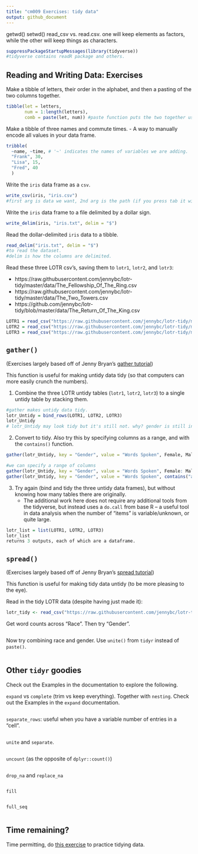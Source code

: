 ```yaml
---
title: "cm009 Exercises: tidy data"
output: github_document
---
```

getwd()
setwd()
read_csv vs. read.csv. one will keep elements as factors, while the other will keep things as characters.
```r
suppressPackageStartupMessages(library(tidyverse))
#tidyverse contains readR package and others.
```

## Reading and Writing Data: Exercises

Make a tibble of letters, their order in the alphabet, and then a pasting of the two columns together.

```r
tibble(let = letters,
       num = 1:length(letters),
       comb = paste(let, num)) #paste function puts the two together using a space value. you can change the separation by adding sep = , or use paste0 which will have no separation between pasted values. 
```

Make a tibble of three names and commute times.
- A way to manually encode all values in your data frame.
```r
tribble(
  ~name, ~time, # '~' indicates the names of variables we are adding.
  "Frank", 30,
  "Lisa", 15,
  "Fred", 40
  )
```


Write the `iris` data frame as a `csv`. 

```r
write_csv(iris, "iris.csv")
#first arg is data we want, 2nd arg is the path (if you press tab it will lead to files that you currently have, or you can make your own which will be saved in your current working directory)
```

Write the `iris` data frame to a file delimited by a dollar sign. 

```r
write_delim(iris, "iris.txt", delim = "$")
```

Read the dollar-delimited `iris` data to a tibble.

```r
read_delim("iris.txt", delim = "$")
#to read the dataset. 
#delim is how the columns are delimited.
```

Read these three LOTR csv's, saving them to `lotr1`, `lotr2`, and `lotr3`:

- https://raw.githubusercontent.com/jennybc/lotr-tidy/master/data/The_Fellowship_Of_The_Ring.csv
- https://raw.githubusercontent.com/jennybc/lotr-tidy/master/data/The_Two_Towers.csv
- https://github.com/jennybc/lotr-tidy/blob/master/data/The_Return_Of_The_King.csv

```r
LOTR1 = read_csv("https://raw.githubusercontent.com/jennybc/lotr-tidy/master/data/The_Fellowship_Of_The_Ring.csv") #can just paste the URL above
LOTR2 = read_csv("https://raw.githubusercontent.com/jennybc/lotr-tidy/master/data/The_Two_Towers.csv")
LOTR3 = read_csv("https://raw.githubusercontent.com/jennybc/lotr-tidy/master/data/The_Return_Of_The_King.csv")
```

## `gather()`

(Exercises largely based off of Jenny Bryan's [gather tutorial](https://github.com/jennybc/lotr-tidy/blob/master/02-gather.md))

This function is useful for making untidy data tidy (so that computers can more easily crunch the numbers).

1. Combine the three LOTR untidy tables (`lotr1`, `lotr2`, `lotr3`) to a single untidy table by stacking them.  

```r
#gather makes untidy data tidy. 
lotr_Untidy = bind_rows(LOTR1, LOTR2, LOTR3)
lotr_Untidy
# lotr_Untidy may look tidy but it's still not. why? gender is still in two columns but we want to combine it into one. 
```

2. Convert to tidy. Also try this by specifying columns as a range, and with the `contains()` function.

```r

gather(lotr_Untidy, key = "Gender", value = "Words Spoken", Female, Male) #value will name the new columns. we also need to specify the columns that currently make up the variables we want to merge (Female and Male in our case). Key is the separation - we will separate by gender male or female. and the values currently inside it we will re-assign as a "words spoken" variable.

#we can specify a range of columns
gather(lotr_Untidy, key = "Gender", value = "Words Spoken", Female: Male) #use :
gather(lotr_Untidy, key = "Gender", value = "Words Spoken", contains("ale")) #will return values that contain "ale" which in our case is found in both male and female
```

3. Try again (bind and tidy the three untidy data frames), but without knowing how many tables there are originally. 
    - The additional work here does not require any additional tools from the tidyverse, but instead uses a `do.call` from base R -- a useful tool in data analysis when the number of "items" is variable/unknown, or quite large. 

```r
lotr_list = list(LOTR1, LOTR2, LOTR3)
lotr_list
returns 3 outputs, each of which are a dataframe.
```

## `spread()`

(Exercises largely based off of Jenny Bryan's [spread tutorial](https://github.com/jennybc/lotr-tidy/blob/master/03-spread.md))

This function is useful for making tidy data untidy (to be more pleasing to the eye).

Read in the tidy LOTR data (despite having just made it):

```r
lotr_tidy <- read_csv("https://raw.githubusercontent.com/jennybc/lotr-tidy/master/data/lotr_tidy.csv")
```

Get word counts across "Race". Then try "Gender". 

```r

```

Now try combining race and gender. Use `unite()` from `tidyr` instead of `paste()`. 

```r

```

## Other `tidyr` goodies

Check out the Examples in the documentation to explore the following.

`expand` vs `complete` (trim vs keep everything). Together with `nesting`. Check out the Examples in the `expand` documentation.

```r

```

`separate_rows`: useful when you have a variable number of entries in a "cell".

```r

```

`unite` and `separate`.

```r

```

`uncount` (as the opposite of `dplyr::count()`)

```r

```


`drop_na` and `replace_na`

```r

```

`fill`

```r

```


`full_seq`

```r

```


## Time remaining?

Time permitting, do [this exercise](https://github.com/jennybc/lotr-tidy/blob/master/02-gather.md#exercises) to practice tidying data. 